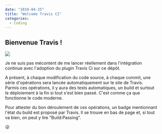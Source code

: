 ```yaml
---
date: "2019-04-25"
title: "Welcome Travis CI"
categories:
  - Coding
---
```


## Bienvenue Travis !


![](./TravisCI.png)

Je ne suis pas mécontent de me lancer réellement dans l'intégration continue avec l'adoption du plugin Travis Ci sur ce dépôt. 

A présent, à chaque modification du code source, à chaque commit, une série d'opérations sera lancée automatiquement sur le site de Travis. Parmis ces opérations, il y aura des tests automatiques, un build et surtout le déploiement à la fin si tout s'est bien passé. C'est comme ça que fonctionne le code moderne. 

Pour attester du bon déroulement de ces opérations, un badge mentionnant l'état du build est proposé par Travis. Il se trouve en bas de page et, si tout va bien, on peut y lire "Build:Passing".

😜